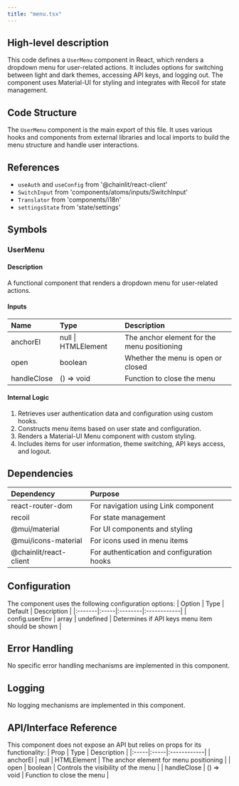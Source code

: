 ```yaml
---
title: "menu.tsx"
---
```


## High-level description
This code defines a `UserMenu` component in React, which renders a dropdown menu for user-related actions. It includes options for switching between light and dark themes, accessing API keys, and logging out. The component uses Material-UI for styling and integrates with Recoil for state management.

## Code Structure
The `UserMenu` component is the main export of this file. It uses various hooks and components from external libraries and local imports to build the menu structure and handle user interactions.

## References
- `useAuth` and `useConfig` from '@chainlit/react-client'
- `SwitchInput` from 'components/atoms/inputs/SwitchInput'
- `Translator` from 'components/i18n'
- `settingsState` from 'state/settings'

## Symbols

### UserMenu
#### Description
A functional component that renders a dropdown menu for user-related actions.

#### Inputs
| Name | Type | Description |
|:-----|:-----|:------------|
| anchorEl | null \| HTMLElement | The anchor element for the menu positioning |
| open | boolean | Whether the menu is open or closed |
| handleClose | () =&gt; void | Function to close the menu |

#### Internal Logic
1. Retrieves user authentication data and configuration using custom hooks.
2. Constructs menu items based on user state and configuration.
3. Renders a Material-UI Menu component with custom styling.
4. Includes items for user information, theme switching, API keys access, and logout.

## Dependencies
| Dependency | Purpose |
|:-----------|:--------|
| react-router-dom | For navigation using Link component |
| recoil | For state management |
| @mui/material | For UI components and styling |
| @mui/icons-material | For icons used in menu items |
| @chainlit/react-client | For authentication and configuration hooks |

## Configuration
The component uses the following configuration options:
| Option | Type | Default | Description |
|:-------|:-----|:--------|:------------|
| config.userEnv | array | undefined | Determines if API keys menu item should be shown |

## Error Handling
No specific error handling mechanisms are implemented in this component.

## Logging
No logging mechanisms are implemented in this component.

## API/Interface Reference
This component does not expose an API but relies on props for its functionality:
| Prop | Type | Description |
|:-----|:-----|:------------|
| anchorEl | null \| HTMLElement | The anchor element for menu positioning |
| open | boolean | Controls the visibility of the menu |
| handleClose | () =&gt; void | Function to close the menu |